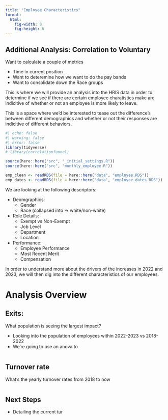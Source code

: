 ```yaml
---
title: "Employee Characteristics"
format:
  html:
    fig-width: 8
    fig-height: 6
---
```



::: {.callout-important collapse="true"}
## Additional Analysis: Correlation to Voluntary

Want to calculate a couple of metrics

* Time in current position
* Want to deteremine how we want to do the pay bands
* Want to consolidate down the Race groups

:::

This is where we will provide an analysis into the HRIS data in order to determine if we see if there are certain employee charatistics make are indicitive of whether or not an employee is more likely to leave.

This is a space where we'd be interested to tease out the difference's between different demographics and whether or not their responses are indicitive of different behaviors.

```r
#| echo: false
#| warning: false
#| error: false
library(tidyverse)
# library(correlationfunnel)

source(here::here("src", "_initial_settings.R"))
source(here::here("src", "monthly_employee.R"))

emp_clean <- readRDS(file = here::here("data", "employee.RDS"))
emp_dates <- readRDS(file = here::here("data", "employee_dates.RDS"))
```

We are looking at the following descriptors: 

* Deomgraphics: 
  * Gender
  * Race (collapsed into -> white/non-white)
* Role Details:
  * Exempt vs Non-Exempt
  * Job Level
  * Department
  * Location
* Performance: 
  * Employee Performance
  * Most Recent Merit
  * Compensation

  
In order to understand more about the drivers of the increases in 2022 and 2023, we will then dig into the different characteristics of our employees. 

# Analysis Overview

::: panel-tabset
## Exits:

What population is seeing the largest impact?

* Looking into the population of employees within 2022-2023 vs 2018-2022
* We're going to use an anova to 

```r

```


## Turnover rate

What's the yearly turnover rates from 2018 to now

```r

```

## Next Steps

-   Detailing the current tur

:::